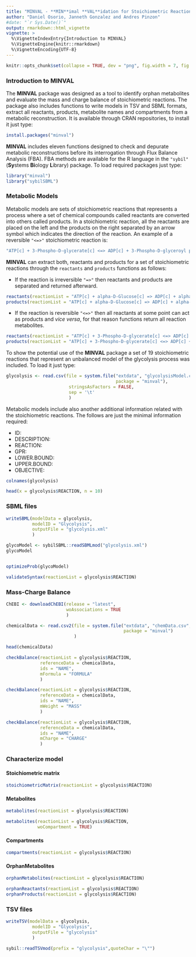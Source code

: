 ```yaml
---
title: "MINVAL - **MIN**imal **VAL**idation for Stoichiometric Reactions"
author: "Daniel Osorio, Janneth Gonzalez and Andres Pinzon"
#date: "`r Sys.Date()`"
output: rmarkdown::html_vignette
vignette: >
  %\VignetteIndexEntry{Introduction to MINVAL}
  %\VignetteEngine{knitr::rmarkdown}
  %\VignetteEncoding{UTF-8}
---
```

```r
knitr::opts_chunk$set(collapse = TRUE, dev = "png", fig.width = 7, fig.height = 5, message = FALSE, warning = FALSE)
```
### Introduction to MINVAL
The **MINVAL** package was designed as a tool to identify orphan metabolites and evaluate the mass and charge balance of stoichiometric reactions. The package also includes functions to write models in TSV and SBML formats, extract all reactants, products, metabolite names and compartments from a metabolic reconstruction. It is available through CRAN repositories, to install it just type:
```r
install.packages("minval")
```
**MINVAL** includes eleven functions designed to check and depurate metabolic reconstructions before its interrogation through Flux Balance Analysis (FBA). FBA methods are available for the R language in the `"sybil"` (**Sy**stems **Bi**ology **L**ibrary) package. To load required packages just type:
```r
library("minval")
library("sybilSBML")
```
### Metabolic Models
Metabolic models are sets of stoichiometric reactions that represents a process where a set of chemical compounds called reactants are converted into others called products. In a stoichiometric reaction, all the reactants are placed on the left and the products on the right separated by an arrow symbol which indicates the direction of the reaction. An example of a reversible `"<=>"` stoichiometric reaction is:
```r
"ATP[c] + 3-Phospho-D-glycerate[c] <=> ADP[c] + 3-Phospho-D-glyceroyl phosphate[c]"
```
**MINVAL** can extract both, reactants and products for a set of stoichiometric reactions through the `reactants` and `products` functions as follows: 

* If the reaction is irreversible `"=>"` then reactants and products are separated and returned afterward.
```r
reactants(reactionList = "ATP[c] + alpha-D-Glucose[c] => ADP[c] + alpha-D-Glucose 6-phosphate[c]")
products(reactionList = "ATP[c] + alpha-D-Glucose[c] => ADP[c] + alpha-D-Glucose 6-phosphate[c]")
```
* If the reaction is reversible `"<=>"` then all reactants at some point can act as products and *vice versa*, for that reason functions return all reaction metabolites.
```r
reactants(reactionList = "ATP[c] + 3-Phospho-D-glycerate[c] <=> ADP[c] + 3-Phospho-D-glyceroyl phosphate[c]")
products(reactionList = "ATP[c] + 3-Phospho-D-glycerate[c] <=> ADP[c] + 3-Phospho-D-glyceroyl phosphate[c]")
```
To show the potential use of the **MINVAL** package a set of 19 stoichiometric reactions that represent an unbalanced model of the glycolysis process was included. To load it just type:
```r
glycolysis <- read.csv(file = system.file("extdata", "glycolysisModel.csv",
                                          package = "minval"), 
                        stringsAsFactors = FALSE,
                        sep = '\t'
                        )
```
Metabolic models include also another additional information related with the stoichiometric reactions. The follows are just the minimal information required:

* ID:
* DESCRIPTION:
* REACTION: 
* GPR:
* LOWER.BOUND:
* UPPER.BOUND:
* OBJECTIVE:
```r
colnames(glycolysis)
```
```r
head(x = glycolysis$REACTION, n = 10)
```
### SBML files
```r
writeSBML(modelData = glycolysis,
          modelID = "Glycolysis",
          outputFile = "glycolysis.xml"
          )

glycoModel <- sybilSBML::readSBMLmod("glycolysis.xml")
glycoModel


optimizeProb(glycoModel)
```

```r
validateSyntax(reactionList = glycolysis$REACTION)
```

### Mass-Charge Balance
```r
ChEBI <- downloadChEBI(release = "latest",
                       woAssociations = TRUE
                       )
```

```r
chemicalData <- read.csv2(file = system.file("extdata", "chemData.csv", 
                                             package = "minval")
                          )
```

```r
head(chemicalData)
```

```r
checkBalance(reactionList = glycolysis$REACTION,
             referenceData = chemicalData,
             ids = "NAME",
             mFormula = "FORMULA"
             )

checkBalance(reactionList = glycolysis$REACTION,
             referenceData = chemicalData,
             ids = "NAME",
             mWeight = "MASS"
             )
```
```r
checkBalance(reactionList = glycolysis$REACTION,
             referenceData = chemicalData,
             ids = "NAME",
             mCharge = "CHARGE"
             )
```
### Characterize model
#### Stoichiometric matrix
```r
stoichiometricMatrix(reactionList = glycolysis$REACTION)
```
#### Metabolites
```r
metabolites(reactionList = glycolysis$REACTION)
```
```r
metabolites(reactionList = glycolysis$REACTION,
            woCompartment = TRUE)
```
#### Compartments
```r
compartments(reactionList = glycolysis$REACTION)
```
#### OrphanMetabolites
```r
orphanMetabolites(reactionList = glycolysis$REACTION)
```
```r
orphanReactants(reactionList = glycolysis$REACTION)
orphanProducts(reactionList = glycolysis$REACTION)

```
### TSV files
```r
writeTSV(modelData = glycolysis,
          modelID = "Glycolysis",
          outputFile = "glycolysis"
          )

sybil::readTSVmod(prefix = "glycolysis",quoteChar = "\"")
```